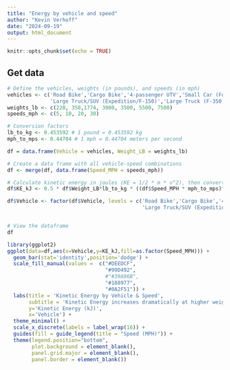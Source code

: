 ```yaml
---
title: "Energy by vehicle and speed"
author: "Kevin Verhoff"
date: "2024-09-19"
output: html_document
---
```


```r
knitr::opts_chunk$set(echo = TRUE)
```

## Get data

```r
# Define the vehicles, weights (in pounds), and speeds (in mph)
vehicles <- c('Road Bike','Cargo Bike','4-passenger UTV','Small Car (Focus)','Small SUV (Escape)',
              'Large Truck/SUV (Expedition/F-150)','Large Truck (F-350)')
weights_lb <- c(220, 350,1774, 3000, 3500, 5500, 7500)
speeds_mph <- c(5, 10, 20, 30)

# Conversion factors
lb_to_kg <- 0.453592 # 1 pound = 0.453592 kg
mph_to_mps <- 0.44704 # 1 mph = 0.44704 meters per second

df = data.frame(Vehicle = vehicles, Weight_LB = weights_lb)

# Create a data frame with all vehicle-speed combinations
df <- merge(df, data.frame(Speed_MPH = speeds_mph))

# Calculate kinetic energy in joules (KE = 1/2 * m * v^2), then convert to kilojoules (1 kJ = 1000 J)
df$KE_kJ <- 0.5 * df$Weight_LB*lb_to_kg * ((df$Speed_MPH * mph_to_mps)^2) / 1000

df$Vehicle <- factor(df$Vehicle, levels = c('Road Bike','Cargo Bike','4-passenger UTV','Small Car (Focus)','Small SUV (Escape)',
                                            'Large Truck/SUV (Expedition/F-150)','Large Truck (F-350)'))


# View the dataframe
df
```

```r
library(ggplot2)
ggplot(data=df,aes(x=Vehicle,y=KE_kJ,fill=as.factor(Speed_MPH))) +
  geom_bar(stat='identity',position='dodge') +
  scale_fill_manual(values =  c("#DEEDCF", 
                                "#99D492", 
                                #"#39A96B", 
                                "#188977", 
                                "#0A2F51")) +
  labs(title = 'Kinetic Energy by Vehicle & Speed',
       subtitle = 'Kinetic Energy increases dramatically at higher weights and speeds',
       y='Kinetic Energy (kJ)',
       x='Vehicle') +
  theme_minimal() +
  scale_x_discrete(labels = label_wrap(16)) +
  guides(fill = guide_legend(title = "Speed (MPH)")) +
  theme(legend.position="bottom",
        plot.background = element_blank(),
        panel.grid.major = element_blank(),
        panel.border = element_blank())
```

